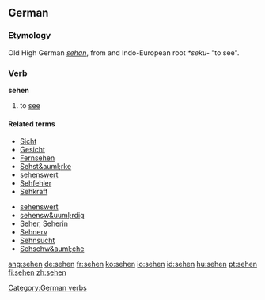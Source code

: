 ==German==
===Etymology===
Old High German ''[[sehan]]'', from and Indo-European root ''*seku-'' "to see".
===Verb===
'''sehen'''

# to [[see]]

====Related terms====
{{top}}
*[[Sicht]]
*[[Gesicht]]
*[[Fernsehen]]
*[[Sehst&auml;rke]]
*[[sehenswert]]
*[[Sehfehler]]
*[[Sehkraft]]
{{mid}}
*[[sehenswert]]
*[[sehensw&uuml;rdig]]
*[[Seher]], [[Seherin]]
*[[Sehnerv]]
*[[Sehnsucht]]
*[[Sehschw&auml;che]]
{{bottom}}

[[Category:German verbs]]

[[ang:sehen]]
[[de:sehen]]
[[fr:sehen]]
[[ko:sehen]]
[[io:sehen]]
[[id:sehen]]
[[hu:sehen]]
[[pt:sehen]]
[[fi:sehen]]
[[zh:sehen]]